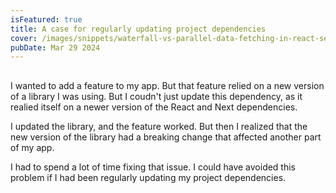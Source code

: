 ```yaml
---
isFeatured: true
title: A case for regularly updating project dependencies
cover: /images/snippets/waterfall-vs-parallel-data-fetching-in-react-server-components/cover.webp
pubDate: Mar 29 2024
---
```


##

I wanted to add a feature to my app. But that feature relied on a new version of a library I was using. But I coudn't just update this dependency, as it realied itself on a newer version of the React and Next dependencies.

I updated the library, and the feature worked. But then I realized that the new version of the library had a breaking change that affected another part of my app.

I had to spend a lot of time fixing that issue. I could have avoided this problem if I had been regularly updating my project dependencies.

